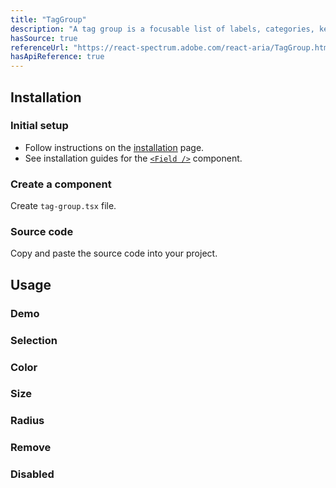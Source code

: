 ```yaml
---
title: "TagGroup"
description: "A tag group is a focusable list of labels, categories, keywords, filters, or other items, with support for keyboard navigation, selection, and removal."
hasSource: true
referenceUrl: "https://react-spectrum.adobe.com/react-aria/TagGroup.html"
hasApiReference: true
---
```


## Installation

<Steps>

### Initial setup

- Follow instructions on the [installation](/docs/overview/installation) page.
- See installation guides for the [`<Field />`](/docs/components/field) component.

### Create a component

Create `tag-group.tsx` file.

### Source code

Copy and paste the source code into your project.

</Steps>

## Usage

### Demo

<ComponentPreview slug="tagGroup/demo" />

### Selection

<ComponentPreview slug="tagGroup/selection" />

### Color

<ComponentPreview slug="tagGroup/color" />

### Size

<ComponentPreview slug="tagGroup/size" />

### Radius

<ComponentPreview slug="tagGroup/radius" />

### Remove

<ComponentPreview slug="tagGroup/remove" />

### Disabled

<ComponentPreview slug="tagGroup/disabled" />

